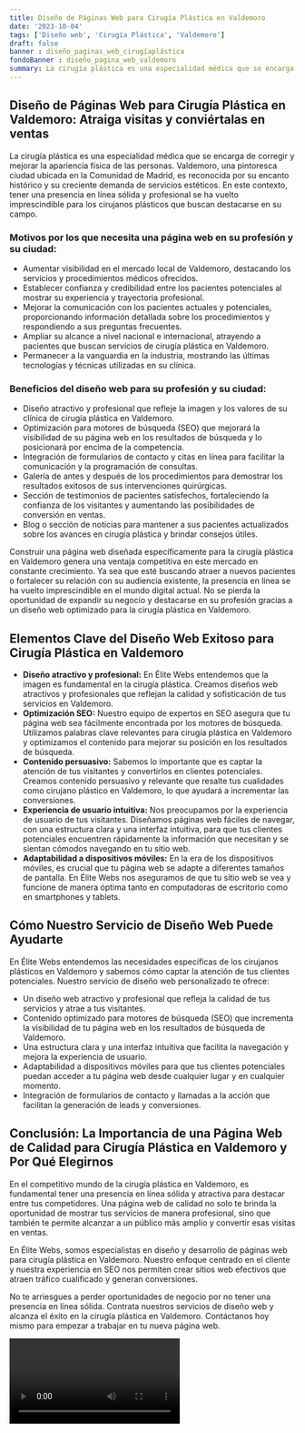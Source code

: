 ```yaml
---
title: Diseño de Páginas Web para Cirugía Plástica en Valdemoro
date: '2023-10-04'
tags: ['Diseño web', 'Cirugía Plástica', 'Valdemoro']
draft: false
banner : diseño_paginas_web_cirugíaplástica
fondoBanner : diseño_pagina_web_valdemoro
summary: La cirugía plástica es una especialidad médica que se encarga de corregir y mejorar la apariencia física de las personas. Valdemoro, una pintoresca ciudad ubicada en la Comunidad de Madrid, es reconocida por su encanto histórico y su creciente demanda de servicios estéticos. En este contexto, tener una presencia en línea sólida y profesional se ha vuelto imprescindible para los cirujanos plásticos que buscan destacarse en su campo.
---
```


## Diseño de Páginas Web para Cirugía Plástica en Valdemoro: Atraiga visitas y conviértalas en ventas

La cirugía plástica es una especialidad médica que se encarga de corregir y mejorar la apariencia física de las personas. Valdemoro, una pintoresca ciudad ubicada en la Comunidad de Madrid, es reconocida por su encanto histórico y su creciente demanda de servicios estéticos. En este contexto, tener una presencia en línea sólida y profesional se ha vuelto imprescindible para los cirujanos plásticos que buscan destacarse en su campo.

### Motivos por los que necesita una página web en su profesión y su ciudad:

- Aumentar visibilidad en el mercado local de Valdemoro, destacando los servicios y procedimientos médicos ofrecidos.
- Establecer confianza y credibilidad entre los pacientes potenciales al mostrar su experiencia y trayectoria profesional.
- Mejorar la comunicación con los pacientes actuales y potenciales, proporcionando información detallada sobre los procedimientos y respondiendo a sus preguntas frecuentes.
- Ampliar su alcance a nivel nacional e internacional, atrayendo a pacientes que buscan servicios de cirugía plástica en Valdemoro.
- Permanecer a la vanguardia en la industria, mostrando las últimas tecnologías y técnicas utilizadas en su clínica.

### Beneficios del diseño web para su profesión y su ciudad:

- Diseño atractivo y profesional que refleje la imagen y los valores de su clínica de cirugía plástica en Valdemoro.
- Optimización para motores de búsqueda (SEO) que mejorará la visibilidad de su página web en los resultados de búsqueda y lo posicionará por encima de la competencia.
- Integración de formularios de contacto y citas en línea para facilitar la comunicación y la programación de consultas.
- Galería de antes y después de los procedimientos para demostrar los resultados exitosos de sus intervenciones quirúrgicas.
- Sección de testimonios de pacientes satisfechos, fortaleciendo la confianza de los visitantes y aumentando las posibilidades de conversión en ventas.
- Blog o sección de noticias para mantener a sus pacientes actualizados sobre los avances en cirugía plástica y brindar consejos útiles.

Construir una página web diseñada específicamente para la cirugía plástica en Valdemoro genera una ventaja competitiva en este mercado en constante crecimiento. Ya sea que esté buscando atraer a nuevos pacientes o fortalecer su relación con su audiencia existente, la presencia en línea se ha vuelto imprescindible en el mundo digital actual. No se pierda la oportunidad de expandir su negocio y destacarse en su profesión gracias a un diseño web optimizado para la cirugía plástica en Valdemoro.

<GifSeo />

<Cta />

## Elementos Clave del Diseño Web Exitoso para Cirugía Plástica en Valdemoro

- **Diseño atractivo y profesional:** En Élite Webs entendemos que la imagen es fundamental en la cirugía plástica. Creamos diseños web atractivos y profesionales que reflejan la calidad y sofisticación de tus servicios en Valdemoro.
- **Optimización SEO:** Nuestro equipo de expertos en SEO asegura que tu página web sea fácilmente encontrada por los motores de búsqueda. Utilizamos palabras clave relevantes para cirugía plástica en Valdemoro y optimizamos el contenido para mejorar su posición en los resultados de búsqueda.
- **Contenido persuasivo:** Sabemos lo importante que es captar la atención de tus visitantes y convertirlos en clientes potenciales. Creamos contenido persuasivo y relevante que resalte tus cualidades como cirujano plástico en Valdemoro, lo que ayudará a incrementar las conversiones.
- **Experiencia de usuario intuitiva:** Nos preocupamos por la experiencia de usuario de tus visitantes. Diseñamos páginas web fáciles de navegar, con una estructura clara y una interfaz intuitiva, para que tus clientes potenciales encuentren rápidamente la información que necesitan y se sientan cómodos navegando en tu sitio web.
- **Adaptabilidad a dispositivos móviles:** En la era de los dispositivos móviles, es crucial que tu página web se adapte a diferentes tamaños de pantalla. En Élite Webs nos aseguramos de que tu sitio web se vea y funcione de manera óptima tanto en computadoras de escritorio como en smartphones y tablets.

## Cómo Nuestro Servicio de Diseño Web Puede Ayudarte

En Élite Webs entendemos las necesidades específicas de los cirujanos plásticos en Valdemoro y sabemos cómo captar la atención de tus clientes potenciales. Nuestro servicio de diseño web personalizado te ofrece:

- Un diseño web atractivo y profesional que refleja la calidad de tus servicios y atrae a tus visitantes.
- Contenido optimizado para motores de búsqueda (SEO) que incrementa la visibilidad de tu página web en los resultados de búsqueda de Valdemoro.
- Una estructura clara y una interfaz intuitiva que facilita la navegación y mejora la experiencia de usuario.
- Adaptabilidad a dispositivos móviles para que tus clientes potenciales puedan acceder a tu página web desde cualquier lugar y en cualquier momento.
- Integración de formularios de contacto y llamadas a la acción que facilitan la generación de leads y conversiones.

## Conclusión: La Importancia de una Página Web de Calidad para Cirugía Plástica en Valdemoro y Por Qué Elegirnos

En el competitivo mundo de la cirugía plástica en Valdemoro, es fundamental tener una presencia en línea sólida y atractiva para destacar entre tus competidores. Una página web de calidad no solo te brinda la oportunidad de mostrar tus servicios de manera profesional, sino que también te permite alcanzar a un público más amplio y convertir esas visitas en ventas.

En Élite Webs, somos especialistas en diseño y desarrollo de páginas web para cirugía plástica en Valdemoro. Nuestro enfoque centrado en el cliente y nuestra experiencia en SEO nos permiten crear sitios web efectivos que atraen tráfico cualificado y generan conversiones.

No te arriesgues a perder oportunidades de negocio por no tener una presencia en línea sólida. Contrata nuestros servicios de diseño web y alcanza el éxito en la cirugía plástica en Valdemoro. Contáctanos hoy mismo para empezar a trabajar en tu nueva página web.

<Video />

<CtaBot job='Cirugía Plástica' city='Valdemoro'/>

<Gmaps query='Valdemoro+españa+maps' />